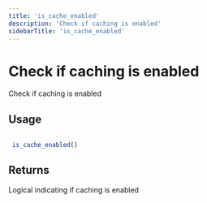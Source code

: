 ```yaml
---
title: 'is_cache_enabled'
description: 'Check if caching is enabled'
sidebarTitle: 'is_cache_enabled'
---
```


# Check if caching is enabled


 Check if caching is enabled


## Usage

```r

 is_cache_enabled()

```

## Returns


 Logical indicating if caching is enabled
